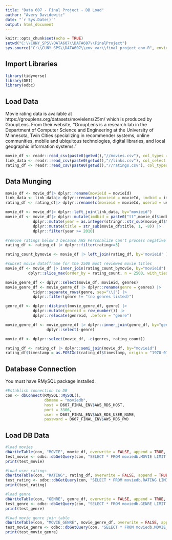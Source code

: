 ```yaml
---
title: "Data 607 - Final Project - DB Load"
author: "Avery Davidowitz"
date: "`r Sys.Date()`"
output: html_document
---
```


```r
knitr::opts_chunk$set(echo = TRUE)
setwd("C:\\CUNY_SPS\\DATA607\\DATA607\\FinalProject")
sys.source("C:\\CUNY_SPS\\DATA607\\env_var\\final_project_env.R", envir = knitr::knit_global())
```

## Import Libraries
```r
library(tidyverse)
library(DBI)
library(odbc)
```


## Load Data
Movie rating data is available at https://grouplens.org/datasets/movielens/25m/ which is produced by GroupLens. From their website,
"GroupLens is a research lab in the Department of Computer Science and Engineering at the University of Minnesota, Twin Cities specializing in recommender systems, online communities, mobile and ubiquitous technologies, digital libraries, and local geographic information systems."

```r
movie_df <- readr::read_csv(paste0(getwd(),"//movies.csv"), col_types = "icc")
link_data <- readr::read_csv(paste0(getwd(),"//links.csv"), col_select = -tmdbId, col_types = "ic")
rating_df <- readr::read_csv(paste0(getwd(),"//ratings.csv"), col_types = "iid?")
```


## Data Munging

```r
movie_df <- movie_df|> dplyr::rename(movieid = movieId)
link_data <- link_data|> dplyr::rename(c(movieid = movieId, imdbid = imdbId))
rating_df <- rating_df|> dplyr::rename(c(movieid = movieId, userid = userId))

movie_df <- movie_df|> dplyr::left_join(link_data, by="movieid")
movie_df <- movie_df|> dplyr::mutate(imdbid = paste0("tt",movie_df$imdbid)) |>
            dplyr::mutate(year = as.integer(stringr::str_sub(movie_df$title,-5,-2))) |>
            dplyr::mutate(title = str_sub(movie_df$title, 1, -8)) |>
            dplyr::filter(year >= 2010)

#remove ratings below 3 because AWS Personalize can't process negative feedback
rating_df <- rating_df |> dplyr::filter(rating>=3)

rating_count_bymovie <- movie_df |> left_join(rating_df, by='movieid' ) |> group_by(movieid) |> tally(!is.na(userid), name="rating_count")

#subset movie datafframe for the 2500 most reviewed movie titles 
movie_df <- movie_df |> inner_join(rating_count_bymovie, by="movieid") |>
          dplyr::slice_max(order_by = rating_count, n = 2500, with_ties = FALSE)

movie_genre_df <- dplyr::select(movie_df, movieid, genres)
movie_genre_df <- movie_genre_df |> dplyr::rename(genre = genres) |>
            tidyr::separate_rows(genre, sep="\\|") |>
            dplyr::filter(genre != "(no genres listed)")

genre_df <- dplyr::distinct(movie_genre_df, genre) |>
            dplyr::mutate(genreid = row_number()) |>
            dplyr::relocate(genreid, .before = "genre")

movie_genre_df <- movie_genre_df |> dplyr::inner_join(genre_df, by="genre") |>
                  dplyr::select(-genre)

movie_df <- dplyr::select(movie_df, -c(genres, rating_count))
```

```r
rating_df <- rating_df |> dplyr::semi_join(movie_df, by="movieid")
rating_df$timestamp = as.POSIXct(rating_df$timestamp, origin = "1970-01-01")
```

## Database Connection

You must have RMySQL package installed.

```r
#Establish connection to DB
con <- dbConnect(RMySQL::MySQL(), 
                 dbname = "moviedb", 
                 host = D607_FINAL_ENV$AWS_RDS_HOST, 
                 port = 3306,
                 user = D607_FINAL_ENV$AWS_RDS_USER_NAME,
                 password = D607_FINAL_ENV$AWS_RDS_PW)
```

## Load DB Data

```r
#load movies
dbWriteTable(con, "MOVIE", movie_df, overwrite = FALSE, append = TRUE, row.names = FALSE) #load into DB
test_movie <- odbc::dbGetQuery(con, "SELECT * FROM moviedb.MOVIE LIMIT 6;") #test insert
print(test_movie)

#load user ratings
dbWriteTable(con, "RATING", rating_df, overwrite = FALSE, append = TRUE, row.names = FALSE) #load into DB
test_rating <- odbc::dbGetQuery(con, "SELECT * FROM moviedb.RATING LIMIT 6;") #test insert
print(test_rating)

#load genre
dbWriteTable(con, "GENRE", genre_df, overwrite = FALSE, append = TRUE, row.names = FALSE) #load into DB
test_genre <- odbc::dbGetQuery(con, "SELECT * FROM moviedb.GENRE LIMIT 6;") #test insert
print(test_genre)

#load movie genre join table
dbWriteTable(con, "MOVIE_GENRE", movie_genre_df, overwrite = FALSE, append = TRUE, row.names = FALSE) #load into DB
test_movie_genre <- odbc::dbGetQuery(con, "SELECT * FROM moviedb.MOVIE_GENRE LIMIT 6;") #test insert
print(test_movie_genre)
```

